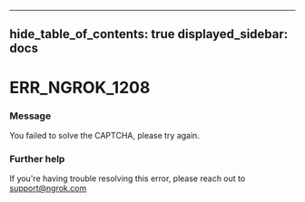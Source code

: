

---
hide_table_of_contents: true
displayed_sidebar: docs
---


# ERR_NGROK_1208

### Message
You failed to solve the CAPTCHA, please try again.

<ErrorDetails error="err_ngrok_1208" />



### Further help
If you're having trouble resolving this error, please reach out to [support@ngrok.com](mailto:support@ngrok.com?subject=Help%20with%20ERR_NGROK_1208)

